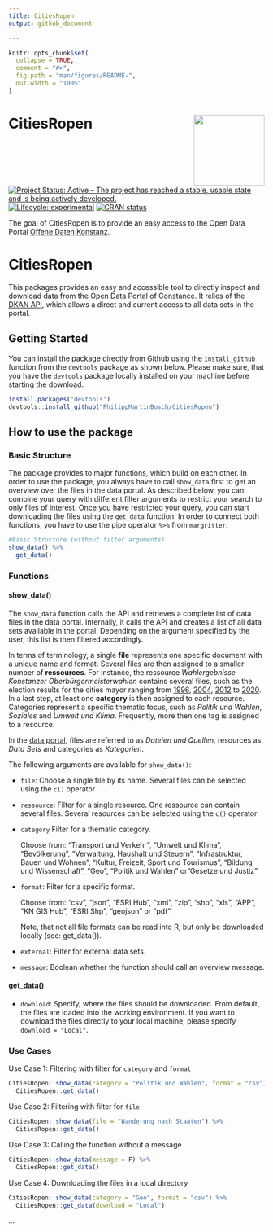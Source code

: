 ```yaml
---
title: CitiesRopen
output: github_document

---
```


<!-- README.md is generated from README.Rmd. Please edit that file -->

```r
knitr::opts_chunk$set(
  collapse = TRUE,
  comment = "#>",
  fig.path = "man/figures/README-",
  out.width = "100%"
)
```

# CitiesRopen <img src='man/figures/logo_package.png' align="right" height="139" />

<!-- badges: start -->
[![Project Status: Active – The project has reached a stable, usable state and is being actively developed.](http://www.repostatus.org/badges/latest/active.svg)](http://www.repostatus.org/#active) 
[![Lifecycle: experimental](https://img.shields.io/badge/lifecycle-experimental-orange.svg)](https://www.tidyverse.org/lifecycle/#experimental)
[![CRAN status](https://www.r-pkg.org/badges/version/CitiesRopen)](https://CRAN.R-project.org/package=CitiesRopen)
<!-- badges: end -->

The goal of CitiesRopen is to provide an easy access to the Open Data Portal [Offene Daten Konstanz](https://offenedaten-konstanz.de/).

# CitiesRopen

This packages provides an easy and accessible tool to directly inspect and download data from the Open Data Portal of Constance. It relies of the [DKAN API](https://www.offenedaten-koeln.de/blog/dkan-api-howto), which allows a direct and current access to all data sets in the portal. 

## Getting Started

You can install the package directly from Github using the `install_github` function from the `devtools` package as shown below. Please make sure, that you have the `devtools` package locally installed on your machine before starting the download. 

```r
install.packages("devtools")
devtools::install_github("PhilippMartinBosch/CitiesRopen")
```

## How to use the package

### Basic Structure

The package provides to major functions, which build on each other. In order to use the package, you always have to call `show_data` first to get an overview over the files in the data portal. As described below, you can combine your query with different filter arguments to restrict your search to only files of interest. 
Once you have restricted your query, you can start downloading the files using the `get_data` function. In order to connect both functions, you have to use the pipe operator `%>%` from `margritter`.

```r
#Basic Structure (without filter arguments)
show_data() %>% 
  get_data()
```

### Functions

#### show_data()

The `show_data` function calls the API and retrieves a complete list of data files in the data portal. 
Internally, it calls the API and creates a list of all data sets available in the portal. Depending on the argument specified by the user, this list is then filtered accordingly. 

In terms of terminology, a single **file** represents one specific document with a unique name and format. Several files are then assigned to a smaller number of **ressources**. For instance, the ressource *Wahlergebnisse Konstanzer Oberbürgermeisterwahlen* contains several files, such as the election results for the cities mayor ranging from [1996](https://offenedaten-konstanz.de/dataset/wahlergebnisse-konstanzer-oberb-rgermeisterwahlen/resource/5312abbc-d3ec-4356-920b#{}), [2004](https://offenedaten-konstanz.de/dataset/wahlergebnisse-konstanzer-oberb-rgermeisterwahlen/resource/f1a40479-acab-4826-b2e5#{}), [2012](https://offenedaten-konstanz.de/dataset/wahlergebnisse-konstanzer-oberb-rgermeisterwahlen/resource/a832ba5a-01fd-4bbb-a1e2#{}) to [2020](https://offenedaten-konstanz.de/dataset/wahlergebnisse-konstanzer-oberb-rgermeisterwahlen/resource/af851d57-5f17-4c88-88ba#{}). In a last step, at least one **category** is then assigned to each resource. Categories represent a specific thematic focus, such as *Politik und Wahlen*, *Soziales* and *Umwelt und Klima*. Frequently, more then one tag is assigned to a resource.

In the [data portal](https://offenedaten-konstanz.de/), files are referred to as *Dateien und Quellen*,  resources as *Data Sets* and categories as *Kategorien*.


The following arguments are available for `show_data()`: 

* `file`: Choose a single file by its name. Several files can be selected using the `c()` operator

* `ressource`: Filter for a single resource. One ressource can contain several files. Several     resources can be selected using the `c()` operator

* `category` Filter for a thematic category. 

  Choose from: "Transport und Verkehr", "Umwelt und Klima", "Bevölkerung", "Verwaltung, Haushalt     und   Steuern", "Infrastruktur, Bauen und Wohnen", "Kultur, Freizeit, Sport und Tourismus",     "Bildung     und Wissenschaft", "Geo", "Politik und Wahlen" or"Gesetze und Justiz"

* `format`: Filter for a specific format. 

  Choose from: "csv", "json", "ESRI Hub", "xml", "zip", "shp", "xls", "APP", "KN GIS Hub", "ESRI     Shp", "geojson" or "pdf". 
  
  Note, that not all file formats can be read into R, but only be downloaded locally (see: get_data()).

* `external`: Filter for external data sets.

* `message`: Boolean whether the function should call an overview message.

#### get_data()

* `download`: Specify, where the files should be downloaded. From default, the files are loaded into the working environment. If you want to download the files directly to your local machine, please specify `download = "Local"`.

### Use Cases

Use Case 1: Filtering with filter for `category` and `format`
```r
CitiesRopen::show_data(category = "Politik und Wahlen", format = "csv") %>% 
  CitiesRopen::get_data()
```

Use Case 2: Filtering with filter for `file`

```r
CitiesRopen::show_data(file = "Wanderung nach Staaten") %>% 
  CitiesRopen::get_data()
```

Use Case 3: Calling the function without a message

```r
CitiesRopen::show_data(message = F) %>% 
  CitiesRopen::get_data()
```

Use Case 4: Downloading the files in a local directory

```r
CitiesRopen::show_data(category = "Geo", format = "csv") %>% 
  CitiesRopen::get_data(download = "Local")
```
...
